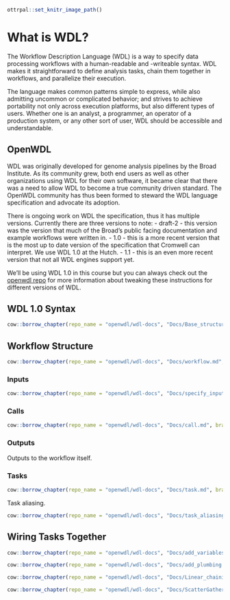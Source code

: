 ```r
ottrpal::set_knitr_image_path()
```

# What is WDL?
The Workflow Description Language (WDL) is a way to specify data processing workflows with a human-readable and -writeable syntax. WDL makes it straightforward to define analysis tasks, chain them together in workflows, and parallelize their execution. 

The language makes common patterns simple to express, while also admitting uncommon or complicated behavior; and strives to achieve portability not only across execution platforms, but also different types of users. Whether one is an analyst, a programmer, an operator of a production system, or any other sort of user, WDL should be accessible and understandable.

## OpenWDL

WDL was originally developed for genome analysis pipelines by the Broad Institute. As its community grew, both end users as well as other organizations using WDL for their own software, it became clear that there was a need to allow WDL to become a true community driven standard. The OpenWDL community has thus been formed to steward the WDL language specification and advocate its adoption.

There is ongoing work on WDL the specification, thus it has multiple versions.  Currently there are three versions to note:
- draft-2 - this version was the version that much of the Broad's public facing documentation and example workflows were written in. 
- 1.0 - this is a more recent version that is the most up to date version of the specification that Cromwell can interpret.  We use WDL 1.0 at the Hutch.
- 1.1 - this is an even more recent version that not all WDL engines support yet. 

We'll be using WDL 1.0 in this course but you can always check out the [openwdl repo](https://github.com/openwdl/wdl) for more information about tweaking these instructions for different versions of WDL.  

## WDL 1.0 Syntax

```r
cow::borrow_chapter(repo_name = "openwdl/wdl-docs", "Docs/Base_structure.md", branch = "1.0", remove_h1 = TRUE)
```

## Workflow Structure
```r
cow::borrow_chapter(repo_name = "openwdl/wdl-docs", "Docs/workflow.md", branch = "1.0", remove_h1 = TRUE)
```

### Inputs
```r
cow::borrow_chapter(repo_name = "openwdl/wdl-docs", "Docs/specify_inputs.md", branch = "1.0", remove_h1 = TRUE)
```

### Calls
```r
cow::borrow_chapter(repo_name = "openwdl/wdl-docs", "Docs/call.md", branch = "1.0", remove_h1 = TRUE)
```

### Outputs
Outputs to the workflow itself.  



### Tasks
```r
cow::borrow_chapter(repo_name = "openwdl/wdl-docs", "Docs/task.md", branch = "1.0", remove_h1 = TRUE)
```

Task aliasing.
```r
cow::borrow_chapter(repo_name = "openwdl/wdl-docs", "Docs/task_aliasing.md", branch = "1.0", remove_h1 = TRUE)
```


## Wiring Tasks Together


```r
cow::borrow_chapter(repo_name = "openwdl/wdl-docs", "Docs/add_variables.md", branch = "1.0", remove_h1 = TRUE)
```


```r
cow::borrow_chapter(repo_name = "openwdl/wdl-docs", "Docs/add_plumbing.md", branch = "1.0", remove_h1 = TRUE)
```

```r
cow::borrow_chapter(repo_name = "openwdl/wdl-docs", "Docs/Linear_chaining.md", branch = "1.0", remove_h1 = TRUE)
```


```r
cow::borrow_chapter(repo_name = "openwdl/wdl-docs", "Docs/ScatterGather_parallelism.md", branch = "1.0", remove_h1 = TRUE)
```


